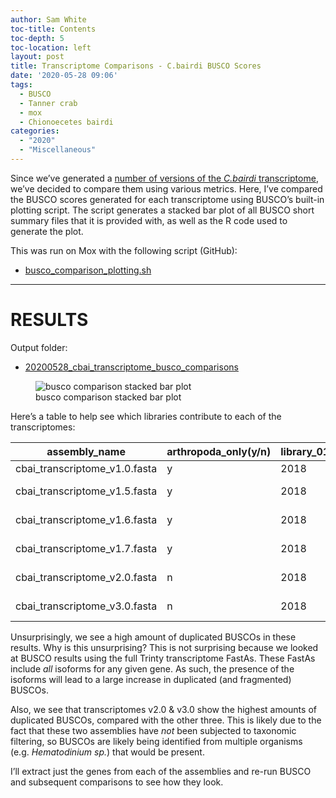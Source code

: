 ```yaml
---
author: Sam White
toc-title: Contents
toc-depth: 5
toc-location: left
layout: post
title: Transcriptome Comparisons - C.bairdi BUSCO Scores
date: '2020-05-28 09:06'
tags:
  - BUSCO
  - Tanner crab
  - mox
  - Chionoecetes bairdi
categories:
  - "2020"
  - "Miscellaneous"
---
```

Since we've generated a [number of versions of the _C.bairdi_ transcriptome](https://github.com/RobertsLab/resources/wiki/Genomic-Resources#transcriptomes), we've decided to compare them using various metrics. Here, I've compared the BUSCO scores generated for each transcriptome using BUSCO's built-in plotting script. The script generates a stacked bar plot of all BUSCO short summary files that it is provided with, as well as the R code used to generate the plot.

This was run on Mox with the following script (GitHub):

- [busco_comparison_plotting.sh](https://github.com/RobertsLab/sams-notebook/blob/661804257f5ba47874f9a76fde3510d81675a1ea/bash_scripts/busco_comparison_plotting.sh)

---

# RESULTS

Output folder:

- [20200528_cbai_transcriptome_busco_comparisons](https://gannet.fish.washington.edu/Atumefaciens/20200528_cbai_transcriptome_busco_comparisons/)


![busco comparison stacked bar plot](https://gannet.fish.washington.edu/Atumefaciens/20200528_cbai_transcriptome_busco_comparisons/busco_figure.png)



Here's a table to help see which libraries contribute to each of the transcriptomes:

| assembly_name                 | arthropoda_only(y/n) | library_01 | library_02 | library_03 | library_04 |
|-------------------------------|----------------------|------------|------------|------------|------------|
| cbai_transcriptome_v1.0.fasta | y                    | 2018       | 2019       | NA         | NA         |
| cbai_transcriptome_v1.5.fasta | y                    | 2018       | 2019       | 2020-GW    | NA         |
| cbai_transcriptome_v1.6.fasta | y                    | 2018       | 2019       | 2020-GW    | 2020-UW    |
| cbai_transcriptome_v1.7.fasta | y                    | 2018       | 2019       | 2020-UW    | NA         |
| cbai_transcriptome_v2.0.fasta | n                    | 2018       | 2019       | 2020-GW    | 2020-UW    |
| cbai_transcriptome_v3.0.fasta | n                    | 2018       | 2019       | 2020-UW    | NA         |

Unsurprisingly, we see a high amount of duplicated BUSCOs in these results. Why is this unsurprising? This is not surprising because we looked at BUSCO results using the full Trinty transcriptome FastAs. These FastAs include _all_ isoforms for any given gene. As such, the presence of the isoforms will lead to a large increase in duplicated (and fragmented) BUSCOs.

Also, we see that transcriptomes v2.0 & v3.0 show the highest amounts of duplicated BUSCOs, compared with the other three. This is likely due to the fact that these two assemblies have _not_ been subjected to taxonomic filtering, so BUSCOs are likely being identified from multiple organisms (e.g. _Hematodinium sp._) that would be present.

I'll extract just the genes from each of the assemblies and re-run BUSCO and subsequent comparisons to see how they look.
